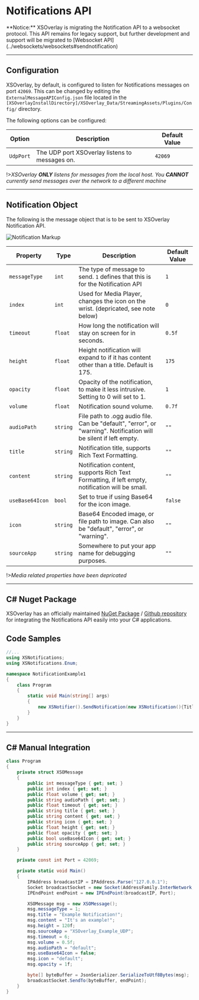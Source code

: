 
# Notifications API
<Callout type="error">
**Notice:** XSOverlay is migrating the Notification API to a websocket protocol. This API remains for legacy support, but further development and support will be migrated to [Websocket API](../websockets/websockets#sendnotification)
</Callout>

***
## Configuration

XSOverlay, by default, is configured to listen for Notifications messages on port `42069`. This can be changed by editing the `ExternalMessageAPIConfig.json` file located in the `[XSOverlayInstallDirectory]/XSOverlay_Data/StreamingAssets/Plugins/Config/` directory.

The following options can be configured:

| Option | Description | Default Value |
| --- | --- | --- |
| `UdpPort` | The UDP port XSOverlay listens to messages on. | `42069` |


!>_XSOverlay **ONLY** listens for messages from the local host. You **CANNOT** currently send messages over the network to a different machine_

***
## Notification Object

The following is the message object that is to be sent to XSOverlay Notification API.

![Notification Markup](img/notification/NotificationMarkup.png)


| Property | Type | Description | Default Value |
| --- | --- | --- | --- |
| `messageType` | `int` | The type of message to send. `1` defines that this is for the Notification API | `1` |
| `index` | `int` | Used for Media Player, changes the icon on the wrist. (depricated, see note below) | `0` |
| `timeout` | `float` | How long the notification will stay on screen for in seconds. | `0.5f` |
| `height` | `float` | Height notification will expand to if it has content other than a title. Default is 175. | `175` |
| `opacity` | `float` | Opacity of the notification, to make it less intrusive. Setting to 0 will set to 1. | `1` |
| `volume` | `float` | Notification sound volume. | `0.7f` |
| `audioPath` | `string` | File path to .ogg audio file. Can be "default", "error", or "warning". Notification will be silent if left empty. | `""` |
| `title` | `string` | Notification title, supports Rich Text Formatting. | `""` |
| `content` | `string` | Notification content, supports Rich Text Formatting, if left empty, notification will be small. | `""` |
| `useBase64Icon` | `bool` | Set to true if using Base64 for the icon image. | `false` |
| `icon` | `string` | Base64 Encoded image, or file path to image. Can also be "default", "error", or "warning". | `""` |
| `sourceApp` | `string` | Somewhere to put your app name for debugging purposes. | `""` |

!>_Media related properties have been depricated_


***
## C# Nuget Package
XSOverlay has an officially maintained [NuGet Package](https://www.nuget.org/packages/XSNotifications/) / [Github repository](https://github.com/nnaaa-vr/XSNotifications) for integrating the Notifications API easily into your C# applications.

## Code Samples
```cs copy filename="C#"
//...
using XSNotifications;
using XSNotifications.Enum;

namespace NotificationExample1
{
    class Program
    {
        static void Main(string[] args)
        {
            new XSNotifier().SendNotification(new XSNotification(){Title="Notification"});
        }
    }
}
```


***
## C# Manual Integration
```cs copy filename="C#"
class Program
{
    private struct XSOMessage
    {
        public int messageType { get; set; }
        public int index { get; set; }
        public float volume { get; set; }
        public string audioPath { get; set; }
        public float timeout { get; set; }
        public string title { get; set; }
        public string content { get; set; }
        public string icon { get; set; }
        public float height { get; set; }
        public float opacity { get; set; }
        public bool useBase64Icon { get; set; }
        public string sourceApp { get; set; }
    }

    private const int Port = 42069;

    private static void Main()
    {
        IPAddress broadcastIP = IPAddress.Parse("127.0.0.1");
        Socket broadcastSocket = new Socket(AddressFamily.InterNetwork, SocketType.Dgram, ProtocolType.Udp);
        IPEndPoint endPoint = new IPEndPoint(broadcastIP, Port);

        XSOMessage msg = new XSOMessage();
        msg.messageType = 1;
        msg.title = "Example Notification!";
        msg.content = "It's an example!";
        msg.height = 120f;
        msg.sourceApp = "XSOverlay_Example_UDP";
        msg.timeout = 6;
        msg.volume = 0.5f;
        msg.audioPath = "default";
        msg.useBase64Icon = false;
        msg.icon = "default";
        msg.opacity = 1f;

        byte[] byteBuffer = JsonSerializer.SerializeToUtf8Bytes(msg);
        broadcastSocket.SendTo(byteBuffer, endPoint);
    }
}
```